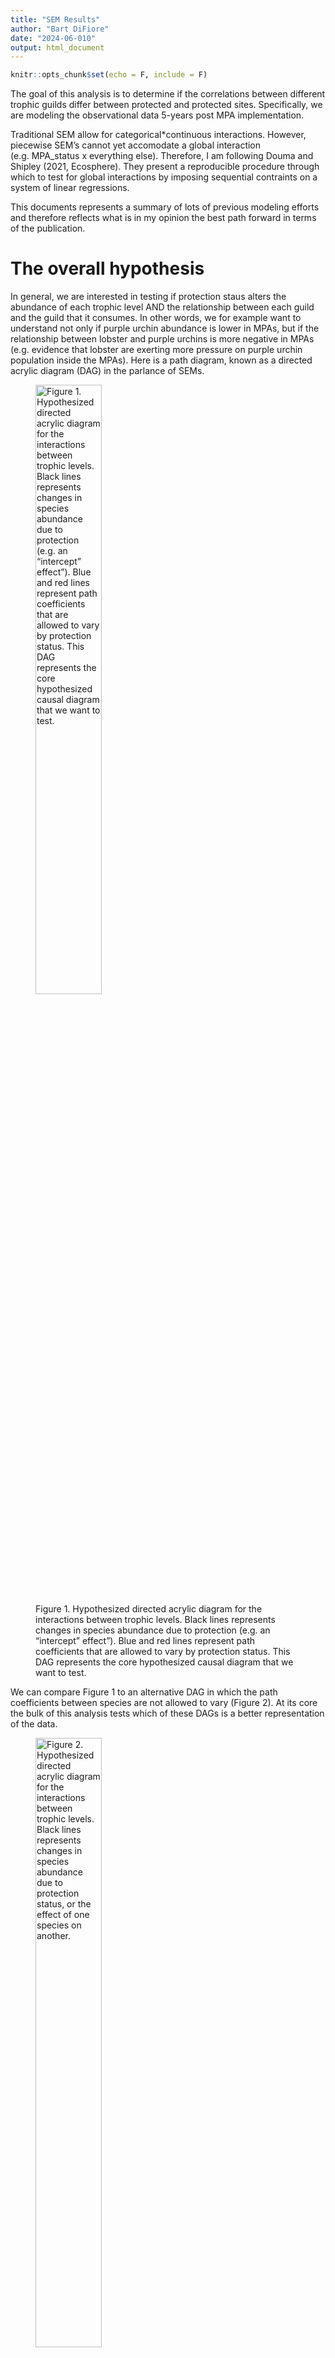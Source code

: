 ```yaml
---
title: "SEM Results"
author: "Bart DiFiore"
date: "2024-06-010"
output: html_document
---
```


```r
knitr::opts_chunk$set(echo = F, include = F)
```

The goal of this analysis is to determine if the correlations between different trophic guilds differ between protected and protected sites. Specifically, we are modeling the observational data 5-years post MPA implementation. 

Traditional SEM allow for categorical*continuous interactions. However, piecewise SEM's cannot yet accomodate a global interaction (e.g. MPA_status x everything else). Therefore, I am following Douma and Shipley (2021, Ecosphere). They present a reproducible procedure through which to test for global interactions by imposing sequential contraints on a system of linear regressions. 

This documents represents a summary of lots of previous modeling efforts and therefore reflects what is in my opinion the best path forward in terms of the publication.

# The overall hypothesis

In general, we are interested in testing if protection staus alters the abundance of each trophic level AND the relationship between each guild and the guild that it consumes. In other words, we for example want to understand not only if purple urchin abundance is lower in MPAs, but if the relationship between lobster and purple urchins is more negative in MPAs (e.g. evidence that lobster are exerting more pressure on purple urchin population inside the MPAs). Here is a path diagram, known as a directed acrylic diagram (DAG) in the parlance of SEMs. 

![Figure 1. Hypothesized directed acrylic diagram for the interactions between trophic levels. Black lines represents changes in species abundance due to protection (e.g. an "intercept" effect"). Blue and red lines represent path coefficients that are allowed to vary by protection status. This DAG represents the core hypothesized causal diagram that we want to test.](figures/DAG.png){width=50%}

We can compare Figure 1 to an alternative DAG in which the path coefficients between species are not allowed to vary (Figure 2). At its core the bulk of this analysis tests which of these DAGs is a better representation of the data. 

![Figure 2. Hypothesized directed acrylic diagram for the interactions between trophic levels. Black lines represents changes in species abundance due to protection status, or the effect of one species on another.](figures/DAG2.png){width=50%}

```r
library(tidyverse)

df <- read.csv("data/PISCO_LTER_KFM_lnRR.csv") %>%
  janitor::clean_names() %>%
  as_tibble()

df1 <- df %>% 
  filter(y %in% c("Panulirus interruptus", "Mesocentrotus franciscanus", "Strongylocentrotus purpuratus", "Macrocystis pyrifera", "Semicossyphus pulcher"), resp == "Den" ) %>%
  select(ca_mpa_name_short, year, y, mpa, reference, time, source) %>%
  pivot_longer(cols = c(mpa, reference), names_to = "status", values_to = "density") %>%
  pivot_wider(names_from = y, values_from = density) %>%
  rename(site = ca_mpa_name_short, lob = "Panulirus interruptus", red = "Mesocentrotus franciscanus", purple = "Strongylocentrotus purpuratus", kelp = "Macrocystis pyrifera", sheephead = "Semicossyphus pulcher") %>%
  drop_na() %>% 
  filter(time >= 5) %>%
  mutate(status = as.factor(status))

```

It is important to note, that for the SEM's we need each individual linear model to be modeling the same subset of the data. Therefore, we have to **a priori** limit the data set to only observations that are present across all predictors, responses, and grouping variables. In other words, I had to drop all rows in the data set with NA. This caused certain survey's to be entirely excluded, like the LTER lobster surveys as those surveys do not also include data on purple urchin, sheephead, etc.  

The key aspect of this analysis is that we are testing **specific** DAGs that represent hypothesized causal topologies. And we can only test the hypothesized causal topologies against a more-saturated model. In other words the hypothesized model must be nested within a more saturated model. Shipley and Douma ([2020](https://esajournals.onlinelibrary.wiley.com/action/downloadSupplement?doi=10.1002%2Fecy.2960&file=ecy2960-sup-0001-AppendixS1.pdf)) provide an excellent overview for how to develop saturated models with free parameters against which to test hypothesized DAGs. 

Here I will start by writing out the fixed effects model structures for our hypothesized DAGs: 

*DAG 1:*  

This hypothesized causal topology predicts that all endogenous variables can express a different intercept based on MPA status. It also predicts that there will be differences in the path coefficients based on status for all higher trophic levels on kelp, and lobster / sheephead impacts on urchin. Figure 1 depicts DAG 1.

$$
\begin{align}

kelp &\sim \beta_0 + \beta_1Status + \beta_2Purple + \beta_3PurpleStatus + \beta_4Red + \beta_5RedStatus+\beta_6Lob+\beta_7LobStatus + \beta_8Sheep+\beta_9SheepStatus \\

purple &\sim \beta_0 + \beta_1Status + \beta_6Lob+\beta_7LobStatus + \beta_8Sheep+\beta_9SheepStatus \\

red &\sim \beta_0 + \beta_1Status + \beta_6Lob+\beta_7LobStatus + \beta_8Sheep+\beta_9SheepStatus \\

lob &\sim \beta_0 + \beta_1Status\\

sheep &\sim \beta_0 + \beta_1Status\\

\end{align}
$$

*DAG 2:* 

An alternative hypothesis could be that only the intercepts vary by status and the coefficients for differences in path coefficients are fixed (at zero). However in this DAG we still assume the same directed paths between endogenous variables. Figure 2 depicts DAG 2.

$$
\begin{align}

kelp &\sim \beta_0 + \beta_1Status + \beta_2Purple + 0PurpleStatus + \beta_4Red + 0RedStatus+\beta_6Lob+0LobStatus + \beta_8Sheep+0SheepStatus \\

purple &\sim \beta_0 + \beta_1Status + \beta_6Lob+0LobStatus + \beta_8Sheep+0SheepStatus \\

red &\sim \beta_0 + \beta_1Status + \beta_6Lob+0LobStatus + \beta_8Sheep+0SheepStatus \\

lob &\sim \beta_0 + \beta_1Status\\

sheep &\sim \beta_0 + \beta_1Status\\

\end{align}
$$
In this sense it's easy to see that DAG 2 is nested withing DAG 1. Thus we can use the Shipley and Douma chi-square test to evaluate model fit. 

*DAG 3:* 

We might also believe that there is not direct effect of predators on kelp. Rather the effects of predators are conditional on kelp via their effects on urchins. Here we can change the DAG to reflect that hypothesis. See Figure 3.

![Figure 3. DAG 3](figures/DAG3.png){width=50%}

$$
\begin{align}

kelp &\sim \beta_0 + \beta_1Status + \beta_2Purple + \beta_3PurpleStatus + \beta_4Red + \beta_5RedStatus+0Lob+0LobStatus + 0Sheep+0SheepStatus \\

purple &\sim \beta_0 + \beta_1Status + \beta_6Lob+\beta_7LobStatus + \beta_8Sheep+\beta_9SheepStatus \\

red &\sim \beta_0 + \beta_1Status + \beta_6Lob+\beta_7LobStatus + \beta_8Sheep+\beta_9SheepStatus \\

lob &\sim \beta_0 + \beta_1Status\\

sheep &\sim \beta_0 + \beta_1Status\\

\end{align}
$$

Again, here I've used zeros to FIX the parameters so that we can see that this DAG is nested within DAG 1. 


You could imagine that there are many different causal topologies that we could test that are nested within DAG 1. We can and should explore more of these causal hypothesis. However, for times sake I'll only test a few that I think are most relevant. 

*DAG 4:* 

We could also create simplier DAG's where the effects of predators/consumers are more specific. For instance, here we assume that the effect of purple urchins on kelp differs by status. And that that effect is due to differences in lobster impacts on purple urchins by status (Figure 4).

![Figure 4. DAG 4](figures/DAG4.png){width=50%}

$$ 
\begin{align}

kelp &\sim \beta_0 + \beta_1Status + \beta_2Purple + \beta_3PurpleStatus + \beta_4Red + 0RedStatus+0Lob+0LobStatus + 0Sheep+0SheepStatus \\

purple &\sim \beta_0 + \beta_1Status + \beta_6Lob+\beta_7LobStatus + \beta_8Sheep+0SheepStatus \\

red &\sim \beta_0 + \beta_1Status + \beta_6Lob+0LobStatus + \beta_8Sheep+0SheepStatus \\

lob &\sim \beta_0 + \beta_1Status\\

sheep &\sim \beta_0 + \beta_1Status\\

\end{align}
$$

*Dag 5:* 

In this DAG  protection status only has direct causal links with sheephead, lobster, and red urchin. Each of these species is commercially and recreationally harvested. Thus, we would predict that MPAs would increase the abundance (e.g. the intercept) of each of these guilds. Increases in the abundance (intercept) of predators could result in changes in the relationship between the predators and the urchin guilds. Thus this DAG should allows for differences in the path coefficients by MPA status between predators and prey.  

![Figure 5. DAG 5](figures/DAG5.png){width=50%}

$$ 
\begin{align}

kelp &\sim 0+ 0Status + \beta_2Purple + 0PurpleStatus + \beta_3Red + 0RedStatus+0Lob+0LobStatus + 0Sheep+0SheepStatus \\

purple &\sim \beta_0 + \beta_1Status + \beta_6Lob+\beta_7LobStatus + \beta_8Sheep+\beta_9SheepStatus \\

red &\sim \beta_0 + \beta_1Status + \beta_6Lob+\beta_7LobStatus + \beta_8Sheep+\beta_9SheepStatus \\

lob &\sim \beta_0 + \beta_1Status\\

sheep &\sim \beta_0 + \beta_1Status\\

\end{align}
$$

*DAG 6:* 

Finally, as somewhat of a "null" model, we can test the hypothesis that all trophic levels are cuasally unrelated. And the only driver is MPA status. 

![Figure 6. DAG 6](figures/DAG6.png){width=50%}

$$
\begin{align}

kelp &\sim \beta_0 + \beta_1Status + 0Purple + 0PurpleStatus + 0Red + 0RedStatus+0Lob+0LobStatus + 0Sheep+0SheepStatus \\

purple &\sim \beta_0 + \beta_1Status + 0Lob+0LobStatus + 0Sheep+0SheepStatus \\

red &\sim \beta_0 + \beta_1Status + 0Lob+0LobStatus + 0Sheep+0SheepStatus \\

lob &\sim \beta_0 + \beta_1Status\\

sheep &\sim \beta_0 + \beta_1Status\\

\end{align}
$$

We should note that each model is nested within DAG 1. Subsequent models *are NOT* (I don't think???) however necessarily nested within the previous model. For instance, DAG 3 is not nested within DAG 2 *BUT* DAG 5 is nested within DAG 3. 

```r

#R function to calculate the AIC, loglikelihood and chi-
#square statistics.
MLX2<-function(submodels,saturated.submodels,data){
  #submodels is a list containing the submodels in your model
  # in the form of linear, generalized linear, generalized additive
  # mixed models, or any other model object that has AIC and
  #log-likelihood attributes.
  #saturated.submodels is a list containing the submodels of your
  # model that defines the saturated submodels (or otherwise)
  #into which your model is properly nested.
  #data is the data set
  #
  #number of submodels in full model
  nobs<-dim(data)[1]
  nsub<-length(submodels)
  error.mes1<-error.mes2<-rep(FALSE,nsub)
  #if there is an error in estimating a model, then error.mes==TRUE
  #and don't calculate statistics
  # for(i in 1:nsub){
  #   #check if the submodels and the saturated submodels are
  #   #of the same class, and stop if not.
  #   stopifnot(class(submodels[[i]])==
  #               class(saturated.submodels[[i]]))
  #   if(all(class(submodels[[i]])=="lm")){
  #     error.mes1[i]<-error.mes2[i]<-FALSE
  #   }
  #   else{
  #     error.mes1[i]<-!submodels[[i]]$converged & submodels[[i]]$boundary
  #     error.mes2[i]<-!saturated.submodels[[i]]$converged & saturated.submodels[[i]]$boundary
  #   }}
  out<-data.frame(submodel=1:nsub,logLikelihoods=rep(NA,nsub),
                  k=rep(NA,nsub),AICs=rep(NA,nsub),n.free.parameters=
                    rep(NA,nsub))
  out.saturated<-data.frame(submodel=1:nsub,logLikelihoods=rep(NA,nsub),
                            k=rep(NA,nsub),AICs=rep(NA,nsub),
                            n.free.parameters=rep(NA,nsub))
  
  #get likelihoods, AIC & k and store in "out"
  for(i in 1:nsub){
    out$logLikelihoods[i]<-logLik(submodels[[i]])
    out$AICs[i]<-AIC(submodels[[i]])
    out$k[i]<-nobs-df.residual(submodels[[i]])
    out$n.free.parameters[i]<-attributes(logLik(submodels[[i]]))$df
    out.saturated$n.free.parameters[i]<-attributes(logLik(saturated.submodels[[i]]))$df
        out.saturated$logLikelihoods[i]<-logLik(saturated.submodels[[i]])
    out.saturated$AICs[i]<-AIC(saturated.submodels[[i]])
    out.saturated$k[i]<-nobs-df.residual(saturated.submodels[[i]])
  }
  #Overall k, AIC and likelihood for models:
  model.AIC<-sum(out$AIC)
  model.LL<-sum(out$logLikelihoods)
#model df is the difference in the # of free parameters in the
#less constrained model relative to the # of free parameters in the
# more constrained (nested) model
  model.df<-sum(out.saturated$n.free.parameters)-
    sum(out$n.free.parameters)
  n.free.parameters<-sum(out$n.free.parameters)
  n.saturated.free.parameters<-sum(out.saturated$n.free.parameters)
  saturated.model.AIC<-sum(out.saturated$AIC)
  saturated.model.LL<-sum(out.saturated$logLikelihoods)
  saturated.model.df<-sum(out.saturated$k)
# the MLX2 statistic is the difference in likelihoods between the
#more constrained (nested) model and the less constrained model;
#usually the saturated model
  X2<--2*(model.LL-saturated.model.LL)
  if(X2<0)X2<-NA
#  df<-saturated.model.df-model.df
  null.prob<-NA
#Only calculate null prob if the X2 is valid with valid df
  if(!is.na(X2)&(model.df>0))null.prob<-1-pchisq(X2,model.df)
  #check if any models had errors in estimation
  error.flag<-sum(error.mes1)+sum(error.mes2)
  list(model.X2=X2,model.df=model.df,null.prob=null.prob,
       model.loglikelihood=model.LL,
       n.free.parameters=n.free.parameters,
       n.free.parameters.saturated=n.saturated.free.parameters,
       saturated.model.loglikelihood=saturated.model.LL,
       model.AIC=model.AIC,error.flag=error.flag)
}


```

# Fit the models and compare

Now that we have each of the hypothesized DAGs we can run each "model" (actually a system of 5 mixed effects models). For instance here is the code for DAG 1: 

```r
library(lme4)
library(lmerTest)

# DAG 1

# Model 1: path coefficients vary between mpa and fished
dag1.1 <- lmer(kelp ~ status*(purple + red + lob + sheephead) + (1|site) + (1|year) + (1|source), data = df1, REML = F)
dag1.2 <- lmer(red ~ status*(lob + sheephead) + (1|site) + (1|year) + (1|source), data = df1, REML = F)
dag1.3 <- lmer(purple ~ status*(lob + sheephead) + (1|site) + (1|source), data = df1, REML = F)
dag1.4 <- lmer(sheephead ~ status + (1|site) + (1|year) + (1|source), data = df1, REML = F)
dag1.5 <- lmer(lob ~ status + (1|site) + (1|year) + (1|source), data = df1, REML = F)

dag1 <- list(dag1.1, dag1.2, dag1.3, dag1.4, dag1.5)


```

```r
# DAG 2

dag2.1 <- lmer(kelp ~ status + purple + red + lob + sheephead + (1|site) + (1|year) + (1|source), data = df1, REML = F)
dag2.2 <- lmer(red ~ status + lob + sheephead + (1|site) + (1|year) + (1|source), data = df1, REML = F)
dag2.3 <- lmer(purple ~ status + lob + sheephead + (1|site) + (1|source), data = df1, REML = F)
dag2.4 <- lmer(sheephead ~ status + (1|site) + (1|year) + (1|source), data = df1, REML = F)
dag2.5 <- lmer(lob ~ status + (1|site) + (1|year) + (1|source), data = df1, REML = F)

dag2 <- list(dag2.1, dag2.2, dag2.3, dag2.4, dag2.5)

```

```r

# DAG 3 
dag3.1 <- lmer(kelp ~ status*(purple + red) + (1|site) + (1|year) + (1|source), data = df1, REML = F)
dag3.2 <- lmer(red ~ status*(lob + sheephead) + (1|site) + (1|year) + (1|source), data = df1, REML = F)
dag3.3 <- lmer(purple ~ status*(lob + sheephead) + (1|site) + (1|source), data = df1, REML = F)
dag3.4 <- lmer(sheephead ~ status + (1|site) + (1|year) + (1|source), data = df1, REML = F)
dag3.5 <- lmer(lob ~ status + (1|site) + (1|year) + (1|source), data = df1, REML = F)

dag3 <- list(dag3.1, dag3.2, dag3.3, dag3.4, dag3.5)



```

```r

# DAG 4

# Model 1: path coefficients vary between mpa and fished
dag4.1 <- lmer(kelp ~ status*purple + red + lob + sheephead + (1|site) + (1|year) + (1|source), data = df1, REML = F)
dag4.2 <- lmer(red ~ status + lob + sheephead + (1|site) + (1|year) + (1|source), data = df1, REML = F)
dag4.3 <- lmer(purple ~ status*(lob + sheephead) + (1|site) + (1|source), data = df1, REML = F)
dag4.4 <- lmer(sheephead ~ status + (1|site) + (1|year) + (1|source), data = df1, REML = F)
dag4.5 <- lmer(lob ~ status + (1|site) + (1|year) + (1|source), data = df1, REML = F)

dag4 <- list(dag4.1, dag4.2, dag4.3, dag4.4, dag4.5)


```


```r

# DAG 5 
dag5.1 <- lmer(kelp ~ purple + red + (1|site) + (1|year) + (1|source), data = df1, REML = F)
dag5.2 <- lmer(red ~ status*(lob + sheephead) + (1|site) + (1|year) + (1|source), data = df1, REML = F)
dag5.3 <- lmer(purple ~ status*(lob + sheephead) + (1|site) + (1|source), data = df1, REML = F)
dag5.4 <- lmer(sheephead ~ status + (1|site) + (1|year) + (1|source), data = df1, REML = F)
dag5.5 <- lmer(lob ~ status + (1|site) + (1|year) + (1|source), data = df1, REML = F)

dag5 <- list(dag5.1, dag5.2, dag5.3, dag5.4, dag5.5)



```

```r

# DAG 6 
dag6.1 <- lmer(kelp ~ status + (1|site) + (1|year) + (1|source), data = df1, REML = F)
dag6.2 <- lmer(red ~ status + (1|site) + (1|year) + (1|source), data = df1, REML = F)
dag6.3 <- lmer(purple ~ status + (1|site) + (1|source), data = df1, REML = F)
dag6.4 <- lmer(sheephead ~ status + (1|site) + (1|year) + (1|source), data = df1, REML = F)
dag6.5 <- lmer(lob ~ status + (1|site) + (1|year) + (1|source), data = df1, REML = F)

dag6 <- list(dag6.1, dag6.2, dag6.3, dag6.4, dag6.5)



```

We can use the Douma and Shipley chi-square statistic to compare each model (Table 1). Interpreting the p-value associated with teh chi-square statistic is different than in traditional regression modeling. A p-value > 0.05 would suggest that a nested model is a better representation of the data than the more saturated model. Therefore, we find that we cannot assume that the saturated model (DAG 1) is not a better representation of the data. In other words the DAG 1 with varying path coefficients is the selected model.

```r
# Build out the table components

dag2_dag1 <- MLX2(submodels = dag2, saturated.submodels = dag1, data = df1)
dag3_dag1 <- MLX2(submodels = dag3, saturated.submodels = dag1, data = df1)
dag4_dag1 <- MLX2(submodels = dag4, saturated.submodels = dag1, data = df1)
dag5_dag1 <- MLX2(submodels = dag5, saturated.submodels = dag1, data = df1)
dag6_dag1 <- MLX2(submodels = dag6, saturated.submodels = dag1, data = df1)

dag1.aic <- AIC(dag1.1) + AIC(dag1.2) + AIC(dag1.3) + AIC(dag1.4) + AIC(dag1.5)

table_df <- data.frame(model = c(1,2,3,4,5,6), 
                       model_description = c("Path coefficients vary", 
                                             "Path coefficients are fixed", 
                                             "Modification 3", 
                                             "Modification 4", 
                                             "Modification 5", 
                                             "Only status has causal impact"), 
                       X2_value = c(NA, 
                                    dag2_dag1$model.X2, 
                                    dag3_dag1$model.X2, 
                                    dag4_dag1$model.X2, 
                                    dag5_dag1$model.X2, 
                                    dag6_dag1$model.X2), 
                       null_prob = c(NA, 
                                    dag2_dag1$null.prob, 
                                    dag3_dag1$null.prob, 
                                    dag4_dag1$null.prob, 
                                    dag5_dag1$null.prob, 
                                    dag6_dag1$null.prob), 
                       modelAIC = c(dag1.aic, 
                                    dag2_dag1$model.AIC, 
                                    dag3_dag1$model.AIC, 
                                    dag4_dag1$model.AIC, 
                                    dag5_dag1$model.AIC, 
                                    dag6_dag1$model.AIC))


knitr::kable(table_df, 
             format = "html",
             padding = 4,
             digits = 2, 
             col.names = c("Model", "Model description", "Chi-square value", "p-value", "AIC"),
             caption = "Table 1.  Key statistics associated with each DAG. Each model represents a DAG that includes 5 mixed-effects models depicting the different hypothesized paths. Models 2:6 are nested within Model 1. Therefore each is statistically compared to model 1 using the chi-square statistic.")



```

# Explore the selected model

So collecting coefficients from the selected DAG can be a bit tedius because you need to decipher each individual model component. Figure 7 (below) represents the coefficient estimates and significance levels of the various paths. 

![Figure 7. Selected model with coefficients.](figures/DAG_wCoefs.png){width=50%} 

Few important points about this figure. These ARE not standardized coefficients. I can derive those for the final figure if needed. I've only included coefficients for paths which were significant ($\alpha < 0.05$). In two instances, I included coefficients with an asterisk if $0.05 < \alpha < 0.06$. Paths are included in the model but that are NOT significant are dashed. Significance tests for path coefficients represent a test of if the coefficient for a path differs from zero (versus if the coefficient of the protected vs. fished path differs). Such post-hoc tests can be derived from the summary tables of the individual models. Finally, the direct paths of protection status on each species are solid if there was a significant difference in species abundance by protection status. Coefficients on these paths represent deviations from the MPA state. Thus negative values suggest less in the fished sites (more in the protected sites). 

## Partial regression plots

```r
library(ggeffects)
plot(ggpredict(dag1.1, terms = ~purple*status))

```
```r
library(ggeffects)
plot(ggpredict(dag1.1, terms = ~red*status))

```
```r
library(ggeffects)
plot(ggpredict(dag1.1, terms = ~lob*status))

```

```r
library(ggeffects)
plot(ggpredict(dag1.1, terms = ~sheephead*status))

```

## Few caveats

Obviously, assuming gaussian distributed error is problematic for 0-1 constrained data. I've rerun all the analyses with more complex models using a beta distribution (in glmmTMB) with the same fixed and random effects structures. In general the results are the same. We still settle on the same model. And exploration of the coefficients reveals the same patterns (qualitatively, the coefficient estimates differ because they are on the scale of the link function which is a logit for the beta family). I can work on deriving the standardized coefficient estimates and scaling the size of the arrows by the coefficient value if that is helpful. Another option is we can make the plot a two panel with one panel for only MPA specific coefficients and the other for reference sites.

Also I think we should chat because some of the "main" effects in this analysis (e.g. differences in species abundances by status) seem to conflict with what you have in the paper currently. I don't really understand why... But I looked and it seems you are using a package for mixed-effects models that I haven't heard of. Could be that they are treating the analysis different???

Also I've been back and forth w/ Bob Douma on the interpretation of the p-values and how to run these multigroup analyses. He recommends starting from the **fully saturated** model. E.g. a model with every possible path. However, we don't have an apriori hypothesis for if purple should impact red or it red should impact purple. Unfortunately, I can't figure out how to incorporate those types of correlated errors in the model. Therefore, we shouldn't place supreme confidence in this model.

# Scrap


```r
# dag1 <- list(dag1.1, dag1.2, dag1.3, dag1.4, dag1.5)
# summary(dag1.1)
# summary(dag1.2)
# summary(dag1.3)
# summary(dag1.4)
# summary(dag1.5)
# summary(dag1.6)
# 
# dag1.1 <- lmer(kelp ~ status*(purple + red + lob + sheephead) + (1|site) + (1|year) + (1|source), data = df1, REML = F)
# summary(dag1.1)
# 
# dag1.1 <- lmer(kelp ~ status/purple + status/red + status/lob + status/sheephead + (1|site) + (1|year) + (1|source), data = df1, REML = F)
# summary(dag1.1)
# 
# 
# dag1.2 <- lmer(red ~ status/lob + status/sheephead + (1|site) + (1|year) + (1|source), data = df1, REML = F)
# summary(dag1.2)
# 
# dag1.3 <- lmer(purple ~ status/lob + status/sheephead + (1|site) + (1|source), data = df1, REML = F)
# summary(dag1.3)
# dag1.3 <- lmer(purple ~ status*(lob + sheephead) + (1|site) + (1|source), data = df1, REML = F)
# summary(dag1.3)
# 
# dag1.4 <- lmer(sheephead ~ status + (1|site) + (1|year) + (1|source), data = df1, REML = F)
# summary(dag1.4)
# 
# dag1.5 <- lmer(lob ~ status + (1|site) + (1|year) + (1|source), data = df1, REML = F)
# summary(dag1.5)
# 
# 


```













```r

df_sem <- df1 %>%
  mutate(status_ordinal = as.integer(ifelse(status == "mpa", 0, 1)))

library(piecewiseSEM)
sem1 <- psem(
  lmer(kelp ~ status_ordinal*(purple + red + lob + sheephead) + (1|site) + (1|year) + (1|source), data = df_sem),
  lmer(red ~ status_ordinal*(lob + sheephead) + (1|site) + (1|year) + (1|source), data = df_sem), 
  lmer(purple ~ status_ordinal*(lob + sheephead) + (1|site) + (1|source), data = df_sem),
  lmer(sheephead ~ status_ordinal + (1|site) + (1|year) + (1|source), data = df_sem), 
  lmer(lob ~ status_ordinal + (1|site) + (1|year) + (1|source), data = df_sem), 
  red %~~% purple)

summary(sem1)

```







```r
df2 <- df %>% 
  filter(y %in% c("Panulirus interruptus", "Mesocentrotus franciscanus", "Strongylocentrotus purpuratus", "Macrocystis pyrifera", "Semicossyphus pulcher"), resp == "Den" ) %>%
  select(ca_mpa_name_short, year, y, mpa, reference, time, source) %>%
  pivot_longer(cols = c(mpa, reference), names_to = "status", values_to = "density") %>%
  mutate(density = ifelse(density == 1, 0.9999, density)) %>% # This correction is needed to fit with a zero inflated beta distribution...
  pivot_wider(names_from = y, values_from = density) %>%
  rename(site = ca_mpa_name_short, lob = "Panulirus interruptus", red = "Mesocentrotus franciscanus", purple = "Strongylocentrotus purpuratus", kelp = "Macrocystis pyrifera", sheephead = "Semicossyphus pulcher") %>%
  drop_na() %>% 
  filter(time >= 5) %>%
  mutate(status = as.factor(status))

library(glmmTMB)
library(ggeffects)
library(DHARMa)

# Saturated model
    beta1.s <- glmmTMB(kelp ~ status*(purple + red + lob + sheephead) + (1|site) + (1|year) + (1|source), ziformula = ~1, data = df2, family = beta_family(link = "logit")) 
    summary(beta1.s) 
    beta1.s <- glmmTMB(kelp ~ status/purple + status/red + status/lob + status/sheephead + (1|site) + (1|year) + (1|source), ziformula = ~1, data = df2, family = beta_family(link = "logit")) 
    summary(beta1.s)
    plot(simulateResiduals(beta1.s))
    plot(ggpredict(beta1.s, terms = ~purple*status))
    
    beta2.s <- glmmTMB(red ~ status*(lob + sheephead) + (1|site) + (1|year) + (1|source), ziformula = ~1, data = df2, family = beta_family(link = "logit"))
    summary(beta2.s)
    
    beta3.s <- glmmTMB(purple ~ status*(lob + sheephead) + (1|site) + (1|year) + (1|source), ziformula = ~1, data = df2, family = beta_family(link = "logit")) 
    summary(beta3.s)
    
    beta4.s <- glmmTMB(sheephead ~ status + (1|site) + (1|year) + (1|source), ziformula = ~1, data = df2, family = beta_family(link = "logit"))
    summary(beta4.s)
    
    beta5.s <- glmmTMB(lob ~ status + (1|site) + (1|year) + (1|source), ziformula = ~1, data = df2, family = beta_family(link = "logit"))
    summary(beta5.s)
    
    beta.s <- list(beta1.s, beta2.s, beta3.s, beta4.s, beta5.s)

# Nested model 1
    beta1.1 <- glmmTMB(kelp ~ status + purple + red + lob + (1|site) + (1|year) + (1|source), ziformula = ~1, data = df2, family = beta_family(link = "logit")) 
    
    beta2.1 <- glmmTMB(red ~ status + lob + sheephead + purple + (1|site) + (1|year) + (1|source), ziformula = ~1, data = df2, family = beta_family(link = "logit"))
    
    beta3.1 <- glmmTMB(purple ~ status + lob + sheephead + (1|site) + (1|year) + (1|source), ziformula = ~1, data = df2, family = beta_family(link = "logit")) 
    
    beta4.1 <- glmmTMB(sheephead ~ status + (1|site) + (1|year) + (1|source), ziformula = ~1, data = df2, family = beta_family(link = "logit"))
    
    beta5.1 <- glmmTMB(lob ~ status + sheephead + (1|site) + (1|year) + (1|source), ziformula = ~1, data = df2, family = beta_family(link = "logit"))
    
    beta.1 <- list(beta1.1, beta2.1, beta3.1, beta4.1, beta5.1)

beta1_betaS <- MLX2(submodels = beta.1, saturated.submodels = beta.s, data = df2)


# Nested model 2
    beta1.2 <- glmmTMB(kelp ~ status*purple + red + lob + (1|site) + (1|year) + (1|source), ziformula = ~1, data = df2, family = beta_family(link = "logit")) 
    
    beta2.2 <- glmmTMB(red ~ status + lob + sheephead + (1|site) + (1|year) + (1|source), ziformula = ~1, data = df2, family = beta_family(link = "logit"))
    
    beta3.2 <- glmmTMB(purple ~ status*lob + sheephead + (1|site) + (1|year) + (1|source), ziformula = ~1, data = df2, family = beta_family(link = "logit")) 
    
    beta4.2 <- glmmTMB(sheephead ~ status + (1|site) + (1|year) + (1|source), ziformula = ~1, data = df2, family = beta_family(link = "logit"))
    
    beta5.2 <- glmmTMB(lob ~ status + (1|site) + (1|year) + (1|source), ziformula = ~1, data = df2, family = beta_family(link = "logit"))
    
    beta.2 <- list(beta1.2, beta2.2, beta3.2, beta4.2, beta5.2)
    beta1_betaS <- MLX2(submodels = beta.2, saturated.submodels = beta.s, data = df2)


```











